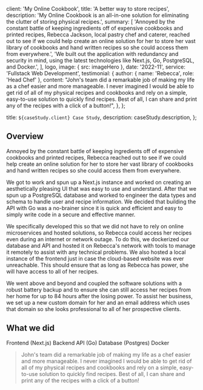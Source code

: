 
  client: 'My Online Cookbook',
  title: 'A better way to store recipes',
  description:
    'My Online Cookbook is an all-in-one solution for eliminating the clutter of storing physical recipes.',
  summary: [
    'Annoyed by the constant battle of keeping ingredients off of expensive cookbooks and printed recipes, Rebecca Jackson, local pastry chef and caterer, reached out to see if we could help create an online solution for her to store her vast library of cookbooks and hand written recipes so she could access them from everywhere.',
    'We built out the application with redundancy and security in mind, using the latest technologies like Next.js, Go, PostgreSQL, and Docker.',
  ],
  logo,
  image: { src: imageHero },
  date: '2022-11',
  service: 'Fullstack Web Development',
  testimonial: {
    author: { name: 'Rebecca', role: 'Head Chef' },
    content:
      "John's team did a remarkable job of making my life as a chef easier and more manageable. I never imagined I would be able to get rid of all of my physical recipes and cookbooks and rely on a simple, easy-to-use solution to quickly find recipes. Best of all, I can share and print any of the recipes with a click of a button!",
  },
};

  title: `${caseStudy.client} Case Study`,
  description: caseStudy.description,
};

## Overview

Annoyed by the constant battle of keeping ingredients off of expensive cookbooks and printed recipes, Rebecca reached out to see if we could help create an online solution for her to store her vast library of cookbooks and hand written recipes so she could access them from everywhere.

We got to work and spun up a Next.js instance and worked on creating an aesthetically pleasing UI that was easy to use and understand. After that we spun up a PostgreSQL database and worked to engineer the data types and schema to handle user and recipe information. We decided that building the API with Go was a no-brainer since it is quick and efficient and easy to simply write code in a secure and effective manner.

We specifically developed this so that we did not have to rely on online microservices and hosted solutions, so Rebecca could access her recipes even during an internet or network outage. To do this, we dockerized our database and API and hosted it on Rebecca's network with tools to manage it remotely to assist with any technical problems. We also hosted a local instance of the frontend just in case the cloud-based website was ever unreachable. This should ensure that as long as Rebecca has power, she will have access to all of her recipes.

We went above and beyond and coupled the software solutions with a robust battery backup and to ensure she can still access her recipes from her home for up to 84 hours after the losing power. To assist her business, we set up a new custom domain for her and an email address which uses that domain so she looks professional to all of her prospective clients.

## What we did

<TagList>
  <TagListItem>Frontend (Next.js)</TagListItem>
  <TagListItem>Backend API (Go)</TagListItem>
  <TagListItem>Database (Postgres)</TagListItem>
  <TagListItem>Docker</TagListItem>
</TagList>

<Blockquote
  author={{ name: caseStudy.testimonial.author.name, role: caseStudy.testimonial.author.role }}
  image={{ src: imageRebecca }}
>
  John's team did a remarkable job of making my life as a chef easier and more
  manageable. I never imagined I would be able to get rid of all of my physical
  recipes and cookbooks and rely on a simple, easy-to-use solution to quickly
  find recipes. Best of all, I can share and print any of the recipes with a
  click of a button!
</Blockquote>

<StatList>
  <StatListItem value='300%' label='less mess' />
  <StatListItem value='15x' label='faster recipe searching' />
  <StatListItem value='25%' label='fewer broken eggs' />
  <StatListItem value='5' label='empty bookshelves' />
</StatList>
